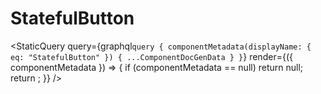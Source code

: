 
# StatefulButton

<StaticQuery
  query={graphql`query {
    componentMetadata(displayName: { eq: "StatefulButton" }) { ...ComponentDocGenData }
  }`}
  render={({ componentMetadata }) => {
    if (componentMetadata == null) return null;
    return <PropsTable propMetaData={componentMetadata.props} />;
  }}
/>
